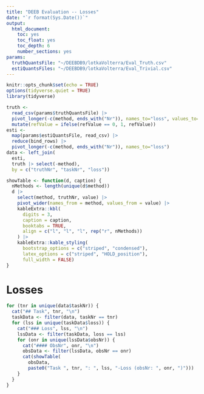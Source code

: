 ```yaml
---
title: "DEEB Evaluation -- Losses"
date: "`r format(Sys.Date())`"
output: 
  html_document:
    toc: yes
    toc_float: yes
    toc_depth: 6
    number_sections: yes
params:
  truthQuantsFile: "~/DEEBDB9/lotkaVolterra/Eval_Truth.csv"
  estiQuantsFiles: "~/DEEBDB9/lotkaVolterra/Eval_Trivial.csv"
---
```


```r
knitr::opts_chunk$set(echo = TRUE)
options(tidyverse.quiet = TRUE)
library(tidyverse)
```

```r
truth <- 
  read_csv(params$truthQuantsFile) |> 
  pivot_longer(-c(method, ends_with("Nr")), names_to="loss", values_to="refValue") |> 
  mutate(refValue = ifelse(refValue == 0, 1, refValue))
esti <- 
  map(params$estiQuantsFile, read_csv) |> 
  reduce(bind_rows) |> 
  pivot_longer(-c(method, ends_with("Nr")), names_to="loss")
data <- left_join(
  esti, 
  truth |> select(-method), 
  by = c("truthNr", "taskNr", "loss"))
```

```r
showTable <- function(d, caption) {
  nMethods <- length(unique(d$method))
  d |> 
    select(method, truthNr, value) |>
    pivot_wider(names_from = method, values_from = value) |> 
    kableExtra::kbl(
      digits = 3,
      caption = caption,
      booktabs = TRUE,
      align = c("l", "l", "l", rep("r", nMethods))
    ) |> 
    kableExtra::kable_styling(
      bootstrap_options = c("striped", "condensed"),
      latex_options = c("striped", "HOLD_position"),
      full_width = FALSE)
}
```

# Losses

```r
for (tnr in unique(data$taskNr)) {
  cat("## Task", tnr, "\n")
  taskData <- filter(data, taskNr == tnr)
  for (lss in unique(taskData$loss)) {
    cat("### Loss", lss, "\n")
    lssData <- filter(taskData, loss == lss)
    for (onr in unique(lssData$obsNr)) {
      cat("#### ObsNr", onr, "\n")
      obsData <- filter(lssData, obsNr == onr)
      cat(showTable(
        obsData,
        paste0("Task ", tnr, ": ", lss, "-Loss (obsNr: ", onr, ")")))
    }
  }
}
```



